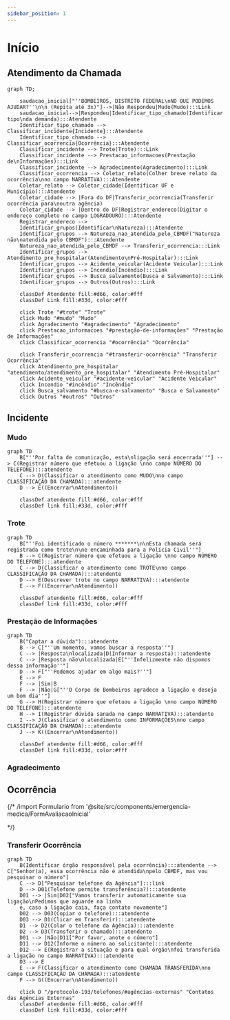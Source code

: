 ```yaml
---
sidebar_position: 1
---
```


# Início

## Atendimento da Chamada

```mermaid
graph TD;

    saudacao_inicial["''BOMBEIROS, DISTRITO FEDERAL\nNO QUE PODEMOS AJUDAR?''\n\n (Repita até 3x)"]-->|Não Respondeu|Mudo(Mudo):::Link
    saudacao_inicial-->|Respondeu|Identificar_tipo_chamado(Identificar tipo\nda demanda):::Atendente
    Identificar_tipo_chamado --> Classificar_incidente{Incidente}:::Atendente
    Identificar_tipo_chamado --> Classificar_ocorrencia{Ocorrência}:::Atendente
    Classificar_incidente --> Trote(Trote):::Link
    Classificar_incidente --> Prestacao_informacoes(Prestação de\nInformações):::Link
    Classificar_incidente --> Agradecimento(Agradecimento):::Link
    Classificar_ocorrencia --> Coletar_relato(Colher breve relato da ocorrência\nno campo NARRATIVA):::Atendente
    Coletar_relato --> Coletar_cidade(Identificar UF e Município):::Atendente
    Coletar_cidade --> |Fora do DF|Transferir_ocorrencia(Transferir ocorrência para\noutra agência)
    Coletar_cidade --> |Dentro do DF|Registrar_endereco(Digitar o endereço completo no campo LOGRADOURO):::Atendente
    Registrar_endereco --> 
    Identificar_grupos(Identificar\nNatureza):::Atendente
    Identificar_grupos --> Natureza_nao_atendida_pelo_CBMDF("Natureza não\natendida pelo CBMDF"):::Atendente
    Natureza_nao_atendida_pelo_CBMDF --> Transferir_ocorrencia:::Link
    Identificar_grupos --> Atendimento_pre_hospitalar(Atendimento\nPré-Hospitalar):::Link
    Identificar_grupos --> Acidente_veicular(Acidente Veicular):::Link
    Identificar_grupos --> Incendio(Incêndio):::Link
    Identificar_grupos --> Busca_salvamento(Busca e Salvamento):::Link
    Identificar_grupos --> Outros(Outros):::Link

    classDef Atendente fill:#d66, color:#fff
    classDef Link fill:#33d, color:#fff

    click Trote "#trote" "Trote"
    click Mudo "#mudo" "Mudo"
    click Agradecimento "#agradecimento" "Agradecimento"
    click Prestacao_informacoes "#prestação-de-informações" "Prestação de Informações"
    click Classificar_ocorrencia "#ocorrência" "Ocorrência"

    click Transferir_ocorrencia "#transferir-ocorrência" "Transferir Ocorrência"
    click Atendimento_pre_hospitalar "atendimento/atendimento_pre_hospitalar" "Atendimento Pré-Hospitalar"
    click Acidente_veicular "#acidente-veicular" "Acidente Veicular"
    click Incendio "#incêndio" "Incêndio"
    click Busca_salvamento "#busca-e-salvamento" "Busca e Salvamento"
    click Outros "#outros" "Outros"

```

## Incidente

### Mudo

```mermaid
graph TD
    B["''Por falta de comunicação, esta\nligação será encerrada''"] --> C(Registrar número que efetuou a ligação \nno campo NÚMERO DO TELEFONE):::atendente
    C --> D(Classificar o atendimento como MUDO\nno campo CLASSIFICAÇÃO DA CHAMADA):::atendente
    D --> E((Encerrar\nAtendimento))

    classDef atendente fill:#d66, color:#fff
    classDef link fill:#33d, color:#fff
``` 

### Trote

```mermaid
graph TD
    B["''Foi identificado o número *******\n\nEsta chamada será registrada como trote\n\ne encaminhada para a Polícia Civil''"]
    B --> C(Registrar número que efetuou a ligação \nno campo NÚMERO DO TELEFONE):::atendente
    C --> D(Classificar o atendimento como TROTE\nno campo CLASSIFICAÇÃO DA CHAMADA):::atendente
    D --> E(Descrever trote no campo NARRATIVA):::atendente
    E --> F((Encerrar\nAtendimento))

    classDef atendente fill:#d66, color:#fff
    classDef link fill:#33d, color:#fff
``` 

### Prestação de Informações

```mermaid
graph TD
    B("Captar a dúvida"):::atendente
    B --> C["''Um momento, vamos buscar a resposta''"]
    C --> |Resposta\nlocalizada|D(Informar a resposta):::atendente
    C --> |Resposta não\nlocalizada|E["''Infelizmente não dispomos dessa informação''"]
    D --> F["''Podemos ajudar em algo mais?''"]
    E --> F
    F --> |Sim|B
    F --> |Não|G["''O Corpo de Bombeiros agradece a ligação e deseja um bom dia''"]
    G --> H(Registrar número que efetuou a ligação \nno campo NÚMERO DO TELEFONE):::atendente
    H --> I(Registrar dúvida sanada no campo NARRATIVA):::atendente
    I --> J(Classificar o atendimento como INFORMAÇÕES\nno campo CLASSIFICAÇÃO DA CHAMADA):::atendente
    J --> K((Encerrar\nAtendimento))

    classDef atendente fill:#d66, color:#fff
    classDef link fill:#33d, color:#fff
``` 

### Agradecimento

## Ocorrência

{/* /import Formulario from '@site/src/components/emergencia-medica/FormAvaliacaoInicial'

<Formulario/> */}

### Transferir Ocorrência

```mermaid
graph TD
    B(Identificar órgão responsável pela ocorrência):::atendente --> C["Senhor(a), essa ocorrência não é atendida\npelo CBMDF, mas vou pesquisar o número"]
    C --> D["Pesquisar telefone da Agência"]:::link
    D --> D01(Telefone permite transferência?):::atendente
    D01 --> |Sim|D02["Vamos transferir automaticamente sua ligação\nPedimos que aguarde na linha 
    e, caso a ligação caia, faça contato novamente"]
    D02 --> D03(Copiar o telefone):::atendente
    D03 --> D1(Clicar em Transferir):::atendente
    D1 --> D2(Colar o telefone da Agência):::atendente
    D2 --> D3(Transferir o chamado):::atendente
    D01 --> |Não|D11["Por favor, anote o número"]
    D11 --> D12(Informe o número ao solicitante):::atendente
    D12 --> E(Registrar a situação e para qual órgão\nfoi transferida a ligação no campo NARRATIVA):::atendente
    D3 --> E
    E --> F(Classificar o atendimento como CHAMADA TRANSFERIDA\nno campo CLASSIFICAÇÃO DA CHAMADA):::atendente
    F --> G((Encerrar\nAtendimento))
    
    click D "/protocolo-193/telefones/#agências-externas" "Contatos das Agências Externas"
    classDef atendente fill:#d66, color:#fff
    classDef link fill:#33d, color:#fff
```